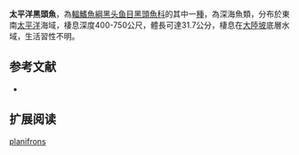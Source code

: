 {{Speciesbox
| name = 太平洋黑頭魚
| status = NE
| status_system = IUCN3.1
| genus = Alepocephalus
| species = planifrons
| authority = [[Sazonov|Sazonov]], 1933
| synonyms = 
}}

'''太平洋黑頭魚'''，為[[輻鰭魚綱|輻鰭魚綱]][[黑头鱼目|黑头鱼目]][[黑頭魚科|黑頭魚科]]的其中一[[種|種]]，為深海魚類，分布於東南[[太平洋|太平洋]]海域，棲息深度400-750公尺，體長可達31.7公分，棲息在[[大陸坡|大陸坡]]底層水域，生活習性不明。

==参考文献==
*{{FishBase_species|genus=Alepocephalus|species=planifrons|year=2015|month=8}}

== 扩展阅读 ==
{{refbegin}}
{{wikispecies-inline|Alepocephalus planifrons|太平洋黑頭魚}}
{{refend}}
{{Taxonbar|from=Q2498452}}

[[Category:黑頭魚屬|planifrons]]